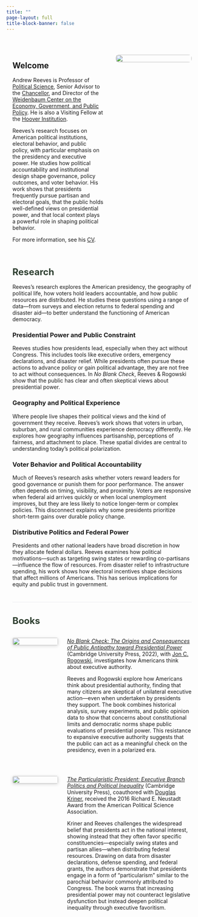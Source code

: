 ```yaml
---
title: ""
page-layout: full
title-block-banner: false
---
```


```{=html}
<link rel="stylesheet" href="https://cdnjs.cloudflare.com/ajax/libs/font-awesome/6.0.0/css/all.min.css">
<style>
.simple-layout {
    max-width: 900px;
    margin: 0 auto;
    padding: 2rem 1rem;
}

.profile-header {
    display: flex;
    gap: 2rem;
    margin-bottom: 3rem;
    align-items: flex-start;
}

.profile-text {
    flex: 2;
}

.profile-image {
    flex: 0 0 200px;
}

.profile-image img {
    width: 100%;
    border-radius: 0.5rem;
}

.simple-section {
    margin-bottom: 2rem;
    padding-bottom: 1.5rem;
    border-bottom: 1px solid #e9ecef;
}

.simple-section:last-child {
    border-bottom: none;
}

.simple-section h2 {
    color: #2d3e2f;
    margin-bottom: 1rem;
    font-size: 1.5rem;
}

.contact-links {
    margin-top: 1rem;
}

.contact-links a {
    color: #2d3e2f;
    text-decoration: none;
    margin-right: 1rem;
    display: inline-flex;
    align-items: center;
    gap: 0.5rem;
}

.contact-links a:hover {
    text-decoration: underline;
}

.contact-links i {
    font-size: 1.1em;
}

.book-entry {
    display: flex;
    gap: 1.5rem;
    margin-bottom: 2rem;
    align-items: flex-start;
}

.book-cover {
    flex: 0 0 120px;
}

.book-cover img {
    width: 100%;
    box-shadow: 0 2px 8px rgba(0,0,0,0.15);
    border-radius: 0.25rem;
}

.book-text {
    flex: 1;
}

@media (max-width: 768px) {
    .profile-header {
        flex-direction: column;
        text-align: center;
    }
    
    .profile-image {
        flex: none;
        align-self: center;
    }
    
    .book-entry {
        flex-direction: column;
        text-align: center;
    }
    
    .book-cover {
        flex: none;
        align-self: center;
    }
}
</style>
```

:::::::::::::::::::::::::::: simple-layout
:::::: profile-header
:::: profile-text
# Welcome

Andrew Reeves is Professor of [Political Science](https://polisci.wustl.edu/), Senior Advisor to the [Chancellor](https://andrewdmartin.washu.edu/), and Director of the [Weidenbaum Center on the Economy, Government, and Public Policy](http://wc.wustl.edu). He is also a Visiting Fellow at the [Hoover Institution](https://www.hoover.org).

Reeves's research focuses on American political institutions, electoral behavior, and public policy, with particular emphasis on the presidency and executive power. He studies how political accountability and institutional design shape governance, policy outcomes, and voter behavior. His work shows that presidents frequently pursue partisan and electoral goals, that the public holds well-defined views on presidential power, and that local context plays a powerful role in shaping political behavior.

For more information, see his <a href="reevescv.pdf" target="_blank"><i class="fas fa-file-pdf"></i> CV</a>.
::::

::: profile-image
![](images/profile.jpg)
:::
::::::

:::::::::::::::: simple-section
## Research

Reeves's research explores the American presidency, the geography of political life, how voters hold leaders accountable, and how public resources are distributed. He studies these questions using a range of data—from surveys and election returns to federal spending and disaster aid—to better understand the functioning of American democracy. 

::::::::::::::: research-grid
::::: research-block
::: research-icon
<i class="fas fa-gavel"></i>
:::

::: research-content
<h3>Presidential Power and Public Constraint</h3>

<p>Reeves studies how presidents lead, especially when they act without Congress. This includes tools like executive orders, emergency declarations, and disaster relief. While presidents often pursue these actions to advance policy or gain political advantage, they are not free to act without consequences. In <em>No Blank Check</em>, Reeves & Rogowski show that the public has clear and often skeptical views about presidential power.</p>
:::
:::::

::::: research-block
::: research-icon
<i class="fas fa-map-marked-alt"></i>
:::

::: research-content
<h3>Geography and Political Experience</h3>

<p>Where people live shapes their political views and the kind of government they receive. Reeves's work shows that voters in urban, suburban, and rural communities experience democracy differently. He explores how geography influences partisanship, perceptions of fairness, and attachment to place. These spatial divides are central to understanding today's political polarization.</p>
:::
:::::

::::: research-block
::: research-icon
<i class="fas fa-vote-yea"></i>
:::

::: research-content
<h3>Voter Behavior and Political Accountability</h3>

<p>Much of Reeves's research asks whether voters reward leaders for good governance or punish them for poor performance. The answer often depends on timing, visibility, and proximity. Voters are responsive when federal aid arrives quickly or when local unemployment improves, but they are less likely to notice longer-term or complex policies. This disconnect explains why some presidents prioritize short-term gains over durable policy change.</p>
:::
:::::

::::: research-block
::: research-icon
<i class="fas fa-coins"></i>
:::

::: research-content
<h3>Distributive Politics and Federal Power</h3>

<p>Presidents and other national leaders have broad discretion in how they allocate federal dollars. Reeves examines how political motivations—such as targeting swing states or rewarding co-partisans—influence the flow of resources. From disaster relief to infrastructure spending, his work shows how electoral incentives shape decisions that affect millions of Americans. This has serious implications for equity and public trust in government.</p>
:::
:::::
:::::::::::::::
::::::::::::::::

::::::::: simple-section
## Books

::::: book-entry
::: book-cover
![](images/no-blank-check-cover.jpg){width="120"}
:::

::: book-text
[*No Blank Check: The Origins and Consequences of Public Antipathy toward Presidential Power*](https://www.amazon.com/Blank-Check-Consequences-Antipathy-Presidential/dp/1316626474/) (Cambridge University Press, 2022), with [Jon C. Rogowski](https://voices.uchicago.edu/jrogowski/), investigates how Americans think about executive authority.

Reeves and Rogowski explore how Americans think about presidential authority, finding that many citizens are skeptical of unilateral executive action—even when undertaken by presidents they support. The book combines historical analysis, survey experiments, and public opinion data to show that concerns about constitutional limits and democratic norms shape public evaluations of presidential power. This resistance to expansive executive authority suggests that the public can act as a meaningful check on the presidency, even in a polarized era.
:::
:::::

::::: book-entry
::: book-cover
![](images/particularistic-president-cover.jpg){width="120"}
:::

::: book-text
[*The Particularistic President: Executive Branch Politics and Political Inequality*](https://www.amazon.com/Particularistic-President-Executive-Political-Inequality/dp/1107616816/) (Cambridge University Press), coauthored with [Douglas Kriner](http://blogs.cornell.edu/kriner/), received the 2016 Richard E. Neustadt Award from the American Political Science Association.

Kriner and Reeves challenges the widespread belief that presidents act in the national interest, showing instead that they often favor specific constituencies—especially swing states and partisan allies—when distributing federal resources. Drawing on data from disaster declarations, defense spending, and federal grants, the authors demonstrate that presidents engage in a form of "particularism" similar to the parochial behavior commonly attributed to Congress. The book warns that increasing presidential power may not counteract legislative dysfunction but instead deepen political inequality through executive favoritism.
:::
:::::
:::::::::
::::::::::::::::::::::::::::
